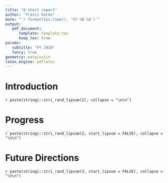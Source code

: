 ```yaml
---
title: "A short report"
author: "Travis Gerke"
date: "`r format(Sys.time(), '%Y %B %d')`"
output: 
   pdf_document: 
      template: template.tex
      keep_tex: true
params: 
   subtitle: "FY 2018"
   fancy: true
geometry: margin=1in
latex_engine: pdflatex
---
```

   
# Introduction

`r paste(stringi::stri_rand_lipsum(2), collapse = "\n\n")`

# Progress

`r paste(stringi::stri_rand_lipsum(2, start_lipsum = FALSE), collapse = "\n\n")`

# Future Directions

`r paste(stringi::stri_rand_lipsum(3, start_lipsum = FALSE), collapse = "\n\n")`

